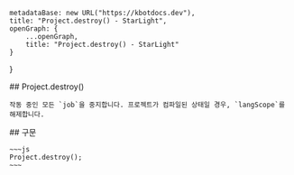 
    metadataBase: new URL("https://kbotdocs.dev"),
    title: "Project.destroy() - StarLight",
    openGraph: {
        ...openGraph,
        title: "Project.destroy() - StarLight"
    }
}

<Section>
    ## Project.destroy()

    작동 중인 모든 `job`을 중지합니다. 프로젝트가 컴파일된 상태일 경우, `langScope`를 해제합니다.
</Section>
<Section>
    ## 구문

    ~~~js
    Project.destroy();
    ~~~
</Section>